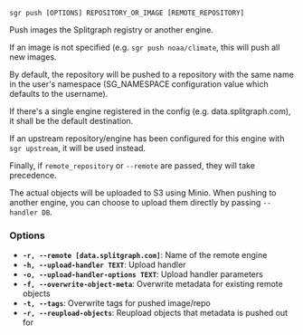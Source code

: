 
```sgr push [OPTIONS] REPOSITORY_OR_IMAGE [REMOTE_REPOSITORY]```

Push images the Splitgraph registry or another engine.

If an image is not specified (e.g. `sgr push noaa/climate`, this will push all new images.

By default, the repository will be pushed to a repository with the same name in the user's namespace
(SG_NAMESPACE configuration value which defaults to the username).

If there's a single engine registered in the config (e.g. data.splitgraph.com), it shall be the default
destination.

If an upstream repository/engine has been configured for this engine with `sgr upstream`,
it will be used instead.

Finally, if `remote_repository` or `--remote` are passed, they will take precedence.

The actual objects will be uploaded to S3 using Minio. When pushing to another engine,
you can choose to upload them directly by passing `--handler DB`.

### Options

  * **`-r, --remote [data.splitgraph.com]`**: Name of the remote engine
  * **`-h, --upload-handler TEXT`**: Upload handler
  * **`-o, --upload-handler-options TEXT`**: Upload handler parameters
  * **`-f, --overwrite-object-meta`**: Overwrite metadata for existing remote objects
  * **`-t, --tags`**: Overwrite tags for pushed image/repo
  * **`-r, --reupload-objects`**: Reupload objects that metadata is pushed out for

